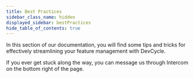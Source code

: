 ```yaml
---
title: Best Practices
sidebar_class_name: hidden
displayed_sidebar: bestPractices
hide_table_of_contents: true
---
```



In this section of our documentation, you will find some tips and tricks for effectively streamlining your feature management with DevCycle. 

If you ever get stuck along the way, you can message us through Intercom on the bottom right of the page.

<CustomDocCardList items={useCurrentSidebarCategory().items} columnWidth={6} />